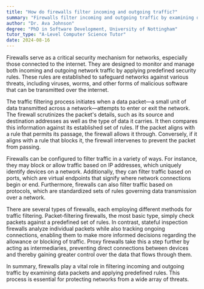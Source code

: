 ```yaml
---
title: "How do firewalls filter incoming and outgoing traffic?"
summary: "Firewalls filter incoming and outgoing traffic by examining data packets and applying predefined rules to block or allow them."
author: "Dr. Ava Johnson"
degree: "PhD in Software Development, University of Nottingham"
tutor_type: "A-Level Computer Science Tutor"
date: 2024-08-16
---
```


Firewalls serve as a critical security mechanism for networks, especially those connected to the internet. They are designed to monitor and manage both incoming and outgoing network traffic by applying predefined security rules. These rules are established to safeguard networks against various threats, including viruses, worms, and other forms of malicious software that can be transmitted over the internet.

The traffic filtering process initiates when a data packet—a small unit of data transmitted across a network—attempts to enter or exit the network. The firewall scrutinizes the packet's details, such as its source and destination addresses as well as the type of data it carries. It then compares this information against its established set of rules. If the packet aligns with a rule that permits its passage, the firewall allows it through. Conversely, if it aligns with a rule that blocks it, the firewall intervenes to prevent the packet from passing.

Firewalls can be configured to filter traffic in a variety of ways. For instance, they may block or allow traffic based on IP addresses, which uniquely identify devices on a network. Additionally, they can filter traffic based on ports, which are virtual endpoints that signify where network connections begin or end. Furthermore, firewalls can also filter traffic based on protocols, which are standardized sets of rules governing data transmission over a network.

There are several types of firewalls, each employing different methods for traffic filtering. Packet-filtering firewalls, the most basic type, simply check packets against a predefined set of rules. In contrast, stateful inspection firewalls analyze individual packets while also tracking ongoing connections, enabling them to make more informed decisions regarding the allowance or blocking of traffic. Proxy firewalls take this a step further by acting as intermediaries, preventing direct connections between devices and thereby gaining greater control over the data that flows through them.

In summary, firewalls play a vital role in filtering incoming and outgoing traffic by examining data packets and applying predefined rules. This process is essential for protecting networks from a wide array of threats.
    